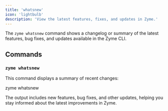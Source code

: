 ```yaml
---
title: 'whatsnew'
icon: 'lightbulb'
description: 'View the latest features, fixes, and updates in Zyme.'
---
```



The `zyme whatsnew` command shows a changelog or summary of the latest features, bug fixes, and updates available in the Zyme CLI.

## Commands

### `zyme whatsnew`

This command displays a summary of recent changes:

<CodeBlock language="bash">
zyme whatsnew
</CodeBlock>

The output includes new features, bug fixes, and other updates, helping you stay informed about the latest improvements in Zyme.
